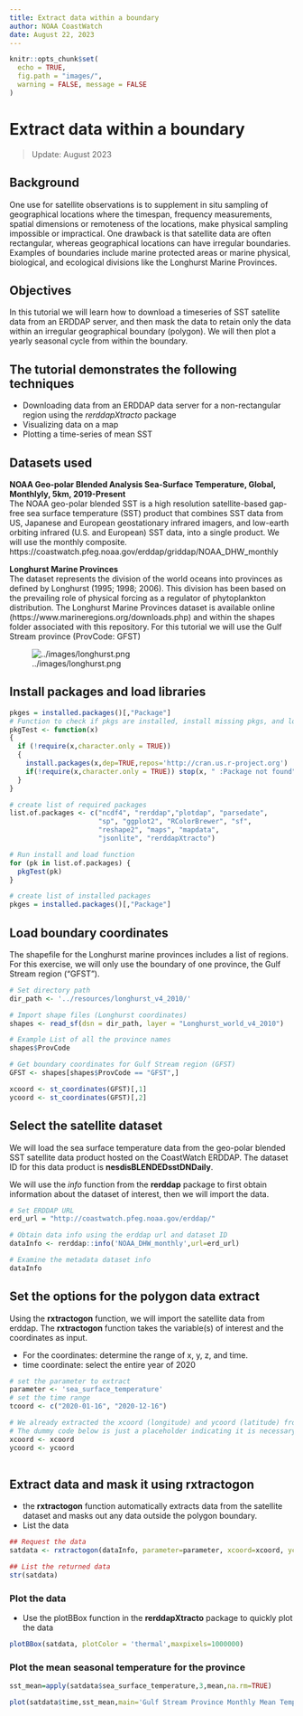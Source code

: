 ```yaml
---
title: Extract data within a boundary
author: NOAA CoastWatch
date: August 22, 2023
---
```


```r
knitr::opts_chunk$set(
  echo = TRUE,
  fig.path = "images/",
  warning = FALSE, message = FALSE
)
```

# Extract data within a boundary
> Update: August 2023  

## Background
One use for satellite observations is to supplement in situ sampling of geographical locations where the timespan, frequency measurements, spatial dimensions or remoteness of the locations, make physical sampling impossible or impractical. One drawback is that satellite data are often rectangular, whereas geographical locations can have irregular boundaries. Examples of boundaries include marine protected areas or marine physical, biological, and ecological divisions like the Longhurst Marine Provinces.  

## Objectives
In this tutorial we will learn how to download a timeseries of SST satellite data from an ERDDAP server, and then mask the data to retain only the data within an irregular geographical boundary (polygon). We will then plot a yearly seasonal cycle from within the boundary. 

## The tutorial demonstrates the following techniques
-   Downloading data from an ERDDAP data server for a non-rectangular region using the *rerddapXtracto* package
-   Visualizing data on a map
-   Plotting a time-series of mean SST 

## Datasets used
__NOAA Geo-polar Blended Analysis Sea-Surface Temperature, Global, Monthlyly, 5km, 2019-Present__    
The NOAA geo-polar blended SST is a high resolution satellite-based gap-free sea surface temperature (SST) product that combines SST data from US, Japanese and European geostationary infrared imagers, and low-earth orbiting infrared (U.S. and European) SST data, into a single product. We will use the monthly composite.
https://coastwatch.pfeg.noaa.gov/erddap/griddap/NOAA_DHW_monthly

__Longhurst Marine Provinces__  
The dataset represents the division of the world oceans into provinces as defined by Longhurst (1995; 1998; 2006). This division has been based on the prevailing role of physical forcing as a regulator of phytoplankton distribution. The Longhurst Marine Provinces dataset is available online (https://www.marineregions.org/downloads.php) and within the shapes folder associated with this repository. For this tutorial we will use the Gulf Stream province (ProvCode: GFST)  

![../images/longhurst.png](../images/longhurst.png)

## Install packages and load libraries
```r
pkges = installed.packages()[,"Package"]
# Function to check if pkgs are installed, install missing pkgs, and load
pkgTest <- function(x)
{
  if (!require(x,character.only = TRUE))
  {
    install.packages(x,dep=TRUE,repos='http://cran.us.r-project.org')
    if(!require(x,character.only = TRUE)) stop(x, " :Package not found")
  }
}

# create list of required packages
list.of.packages <- c("ncdf4", "rerddap","plotdap", "parsedate", 
                      "sp", "ggplot2", "RColorBrewer", "sf", 
                      "reshape2", "maps", "mapdata", 
                      "jsonlite", "rerddapXtracto")

# Run install and load function
for (pk in list.of.packages) {
  pkgTest(pk)
}

# create list of installed packages
pkges = installed.packages()[,"Package"]

```

## Load boundary coordinates 

The shapefile for the Longhurst marine provinces includes a list of regions.  For this exercise, we will only use the boundary of one province, the Gulf Stream region ("GFST"). 

```r

# Set directory path
dir_path <- '../resources/longhurst_v4_2010/'

# Import shape files (Longhurst coordinates)
shapes <- read_sf(dsn = dir_path, layer = "Longhurst_world_v4_2010")

# Example List of all the province names
shapes$ProvCode

# Get boundary coordinates for Gulf Stream region (GFST)
GFST <- shapes[shapes$ProvCode == "GFST",]

xcoord <- st_coordinates(GFST)[,1]
ycoord <- st_coordinates(GFST)[,2]

```

## Select the satellite dataset  

We will load the sea surface temperature data from the geo-polar blended SST satellite data product hosted on the CoastWatch ERDDAP. The dataset ID for this data product is **nesdisBLENDEDsstDNDaily**.

We will use the *info* function from the **rerddap** package to first obtain information about the dataset of interest, then we will import the data.

```r

# Set ERDDAP URL
erd_url = "http://coastwatch.pfeg.noaa.gov/erddap/"

# Obtain data info using the erddap url and dataset ID
dataInfo <- rerddap::info('NOAA_DHW_monthly',url=erd_url)  

# Examine the metadata dataset info
dataInfo
```

## Set the options for the polygon data extract
Using the **rxtractogon** function, we will import the satellite data from erddap.
The **rxtractogon** function takes the variable(s) of interest and the coordinates as input. 

* For the coordinates: determine the range of x, y, z, and time.
* time coordinate: select the entire year of 2020

```r
# set the parameter to extract
parameter <- 'sea_surface_temperature'
# set the time range
tcoord <- c("2020-01-16", "2020-12-16")

# We already extracted the xcoord (longitude) and ycoord (latitude) from the shapefiles 
# The dummy code below is just a placeholder indicating it is necessary to define what the longitude and latitude vectors are that make up the boundary of the polygon.
xcoord <- xcoord
ycoord <- ycoord
 
```
## Extract data and mask it using rxtractogon  
* the **rxtractogon** function automatically extracts data from the satellite dataset and masks out any data outside the polygon boundary.  
* List the data
```r
## Request the data
satdata <- rxtractogon(dataInfo, parameter=parameter, xcoord=xcoord, ycoord=ycoord,tcoord=tcoord)

## List the returned data
str(satdata)
```


### Plot the data
* Use the plotBBox function in the **rerddapXtracto** package to quickly plot the data

```r
plotBBox(satdata, plotColor = 'thermal',maxpixels=1000000)

```

### Plot the mean seasonal temperature for the province

```r
sst_mean=apply(satdata$sea_surface_temperature,3,mean,na.rm=TRUE)
```

```r
plot(satdata$time,sst_mean,main='Gulf Stream Province Monthly Mean Temperature 2020',ylab='SSt (ºC)',xlab='',type='b')
```



